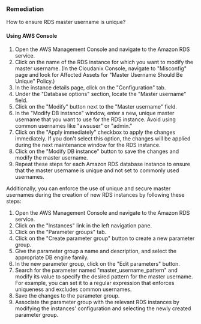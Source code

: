 ### Remediation

How to ensure RDS master username is unique?

#### Using AWS Console

1. Open the AWS Management Console and navigate to the Amazon RDS service.
2. Click on the name of the RDS instance for which you want to modify the master username.
    (In the Cloudanix Console, navigate to "Misconfig" page and look for Affected Assets for "Master Username Should Be Unique" Policy.)
3. In the instance details page, click on the "Configuration" tab.
4. Under the "Database options" section, locate the "Master username" field.
5. Click on the "Modify" button next to the "Master username" field.
6. In the "Modify DB instance" window, enter a new, unique master username that you want to use for the RDS instance. Avoid using common usernames like "awsuser" or "admin."
7. Click on the "Apply immediately" checkbox to apply the changes immediately. If you don't select this option, the changes will be applied during the next maintenance window for the RDS instance.
8. Click on the "Modify DB instance" button to save the changes and modify the master username.
9. Repeat these steps for each Amazon RDS database instance to ensure that the master username is unique and not set to commonly used usernames.

Additionally, you can enforce the use of unique and secure master usernames during the creation of new RDS instances by following these steps:
1. Open the AWS Management Console and navigate to the Amazon RDS service.
2. Click on the "Instances" link in the left navigation pane.
3. Click on the "Parameter groups" tab.
4. Click on the "Create parameter group" button to create a new parameter group.
5. Give the parameter group a name and description, and select the appropriate DB engine family.
6. In the new parameter group, click on the "Edit parameters" button.
7. Search for the parameter named "master_username_pattern" and modify its value to specify the desired pattern for the master username. For example, you can set it to a regular expression that enforces uniqueness and excludes common usernames.
8. Save the changes to the parameter group.
9. Associate the parameter group with the relevant RDS instances by modifying the instances' configuration and selecting the newly created parameter group.

